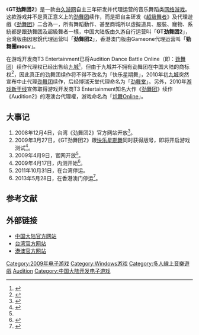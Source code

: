 {{Infobox VG
| title = GT劲舞团2
| image = File:Gtown Super Dancer Online.jpg
| caption = 《GT劲舞团2》游戏LOGO
| developer = [[久游网|久游网]]
| publisher = {{vgrelease|CN|久游网|TW|因思銳游戏|HK|Gameone}}
| released = {{vgrelease |TW|2009年1月13日|CN|2009年4月17日|港澳|2010年5月1日<ref>[http://aum.gameone.com/news_detail.php?id=2269 第二代音樂社區平台 5月10日盛世公測！] {{webarchive|url=https://web.archive.org/web/20110610125247/http://aum.gameone.com/news_detail.php?id=2269 |date=2011-06-10 }}</ref>}}
| shutdown = {{vgrelease|TW|2011年10月31日|HK|2013年5月28日}}
| genre = [[音乐游戏|音乐游戏]]
| modes = [[多人在线游戏|多人在线游戏]]
| onlinegame = 1
}}

《'''GT劲舞团2'''》是一款由[[久游网|久游网]]自主三年研发并代理运营的音乐舞蹈类[[网络游戏|网络游戏]]。这款游戏并不是真正意义上的[[劲舞团|劲舞团]]续作，而是把自主研发《[[超級舞者|超級舞者]]》及代理遊戲《[[劲舞团|劲舞团]]》二合為一，所有舞蹈動作、甚至商城所以虛擬道具、服裝、寵物、系統都是跟劲舞团及超級舞者一樣，中国大陆版由久游自行运营叫「'''GT劲舞团2'''」，台灣版由因思銳代理运营叫「'''劲舞团2'''」，香港澳门版由Gameone代理运营叫「'''勁舞團moov'''」。

在游戏开发商T3 Entertainment已将Audition Dance Battle Online（即：[[劲舞团|劲舞团]]）续作代理权已经出售给[[九城|九城]]<ref>{{Cite web |url=http://www.the9.com/v2/news/070521.htm |title=九城宣布签下"Audition2" 称对未来发展至关重要 |accessdate=2009-05-06 |archive-date=2009-04-25 |archive-url=https://web.archive.org/web/20090425020750/http://www.the9.com/v2/news/070521.htm |dead-url=no }}</ref>，但由于九城并不拥有劲舞团在中国大陆的商标权<ref>{{Cite web |url=http://news.17173.com/content/2007-07-31/20070731160403651.shtml |title=久游反驳九城强调已注册劲舞团游戏商标 |accessdate=2009-05-06 |archive-date=2019-06-10 |archive-url=https://web.archive.org/web/20190610041457/http://news.17173.com/content/2007-07-31/20070731160403651.shtml |dead-url=no }}</ref>，因此真正的劲舞团续作将不得不改名为「快乐星期舞」，2010年初[[九城|九城]]突然宣布中止代理[[劲舞团|劲舞团]]续作，后经博瑞天堂代理命名为「[[劲舞堂|劲舞堂]]」。另外，2010年[[游戏新干线|游戏新干线]]宣佈取得游戏开发商T3 Entertainment知名大作《[[劲舞团|劲舞团]]》续作《Audition2》的港澳台代理權，游戏命名為「[[尬舞Online|尬舞Online]]」。
<!--
== 关于开发商 ==
{{review}}

===互不相告===
因思锐公布开始测试声称自主研发的劲舞团2后，久游也宣布开始测试声称自主研发的GT劲舞团2.经过仔细对比这两款游戏就是一个厂家做的。双方都没有因为对方的运行而震惊，可见这是由2家公司联合开发，或者由1家公司开发，并且共同运行，对付劲舞团开发商韩国T3。（久游在2007年，因思锐在2009年都和开发公司T3发生矛盾。）

===2个山寨劲舞团的区别===
两个版本的区别也很简单。劲舞团2使用了劲舞团的logo，但是GT劲舞团2和劲舞团logo没有外观上的相似之处。

===哪个才是开发商===
1.从和韩国T3起纠纷时间来看，应该是先发生冲突的久游：假设久游和T3发生冲突，于是决定开发山寨劲舞团，并且借着运行商的优势宣传，把劲舞团的玩家都拉到GT劲舞团2。（但是很失败，2009年末百度风云榜显示劲舞团的搜索量下降，但是GT劲舞团的搜索量和劲乐团持平。当然用百度搜索劲舞团也可以看到GT劲舞团2也是导致搜索量不高的原因之一，但是劲舞团的搜索量在2009年末明显下降，退出前10，并且山寨QQ炫舞挤入前10。） 2.从历史来看，当年劲乐团的火爆使得人们都认识久游，久游由于版权问题，最后决定开发一个山寨超级乐者，但是最后双双失败，2008年停运劲乐团，（2007~2008年没有更新过）超级乐者到2010年也有3年没有更新了，所以久游开发GT劲舞团2的可能性更大。-->

== 大事记 ==
# 2008年12月4日，台湾《劲舞团2》官方网站开放<ref>{{Cite web |url=http://www.bongdigo.com.tw/news-detail.asp?nid=6644 |title=存档副本 |access-date=2010-04-03 |archive-url=https://web.archive.org/web/20081221010533/http://www.bongdigo.com.tw/news-detail.asp?nid=6644 |archive-date=2008-12-21 |dead-url=yes }}</ref>。
# 2009年3月27日，《GT劲舞团2》跟[[星期舞|快乐星期舞]]同时获得版号，即将开启游戏测试<ref>{{Cite web |url=http://www.donews.com/Content/200903/7bc5e2a49e5a49d8ae402dee3588fb01.shtm |title=两个“劲舞团2”都获版号并将同期上市 |accessdate=2009-05-06 |archive-date=2009-05-03 |archive-url=https://web.archive.org/web/20090503124338/http://www.donews.com/Content/200903/7bc5e2a49e5a49d8ae402dee3588fb01.shtm |dead-url=no }}</ref>。
# 2009年4月9日，官网开放<ref name="4月17日GT劲舞团2唯美开测 绚丽官网亮相"/>。
# 2009年4月17日，内测开始<ref name="4月17日GT劲舞团2唯美开测 绚丽官网亮相">{{Cite web |url=http://gameonline.yesky.com/371/8793871.shtml |title=4月17日GT劲舞团2唯美开测 绚丽官网亮相 |access-date=2009-05-06 |archive-url=https://web.archive.org/web/20090412161010/http://gameonline.yesky.com/371/8793871.shtml |archive-date=2009-04-12 |dead-url=yes }}</ref>。
# 2011年10月31日，在台湾停运。
# 2013年5月28日，在香港澳门停运<ref>{{Cite web |url=http://aum.gameone.com/news_detail.php?id=7948 |title=《勁舞團MOOV》停止營運公告 |accessdate=2013-05-26 |archive-date=2013-06-29 |archive-url=https://archive.is/20130629081803/http://aum.gameone.com/news_detail.php?id=7948 |dead-url=no }}</ref>。

== 参考文献 ==
{{Reflist|2}}

== 外部链接 ==
* [http://jw2.9you.com 中国大陆官方网站] {{Wayback|url=http://jw2.9you.com/ |date=20201021185131 }}
* [https://web.archive.org/web/20100325060544/http://www.bongdigo.com.tw/ 台湾官方网站]
* [https://web.archive.org/web/20091230224228/http://aum.gameone.com/ 港澳官方网站]

{{久游网}}

[[Category:2009年电子游戏|Category:2009年电子游戏]]
[[Category:Windows游戏|Category:Windows游戏]]
[[Category:多人線上音樂遊戲|Category:多人線上音樂遊戲]]
[[Category:久游网游戏|Audition]]
[[Category:中国大陆开发电子游戏|Category:中国大陆开发电子游戏]]